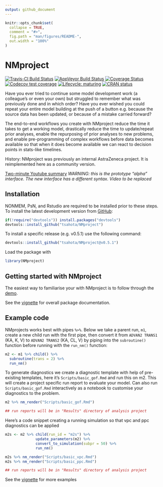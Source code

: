 ```yaml
---
output: github_document
---
```


<!-- README.md is generated from README.Rmd. Please edit that file -->

```r
knitr::opts_chunk$set(
  collapse = TRUE,
  comment = "#>",
  fig.path = "man/figures/README-",
  out.width = "100%"
)
```

# NMproject

<!-- badges: start -->
[![Travis-CI Build Status](https://travis-ci.org/tsahota/NMproject.svg?branch=master)](https://travis-ci.org/tsahota/NMproject)
[![AppVeyor Build Status](https://ci.appveyor.com/api/projects/status/github/tsahota/NMproject?branch=master&svg=true)](https://ci.appveyor.com/project/tsahota/NMproject)
[![Coverage Status](https://coveralls.io/repos/github/tsahota/NMproject/badge.svg?branch=master)](https://coveralls.io/github/tsahota/NMproject?branch=master)
[![Codecov test coverage](https://codecov.io/gh/tsahota/NMproject/branch/master/graph/badge.svg)](https://codecov.io/gh/tsahota/NMproject?branch=master)
[![Lifecycle: maturing](https://img.shields.io/badge/lifecycle-maturing-blue.svg)](https://lifecycle.r-lib.org/articles/stages.html)
[![CRAN status](https://www.r-pkg.org/badges/version/NMproject)](https://CRAN.R-project.org/package=NMproject)
<!-- badges: end -->

Have you ever tried to continue some model development work (a colleague’s or even your own) but struggled to remember what was previously done and in which order? Have you ever wished you could repeat your entire model building at the push of a button e.g. because the source data has been updated, or because of a mistake carried forward?

The end-to-end workflows you create with NMproject reduce the time it takes to get a working model, drastically reduce the time to update/repeat prior analyses, enable the repurposing of prior analyses to new problems, and enable pre-programming of complex workflows before data becomes available so that when it does become available we can react to decision points in stats-like timelines.

History: NMproject was previously an internal AstraZeneca project.  It is reimplemented here as a community version.

[Two-minute Youtube summary](https://www.youtube.com/watch?v=b7oBb6QZub8)
*WARNING: this is the prototype "alpha" interface. The new interface has a different syntax. Video to be replaced*


<!-- old pictures
<img src=https://user-images.githubusercontent.com/18026277/26879195-79b6f4c0-4b90-11e7-8228-01b117e64a12.png width=24.6% /><img src=https://user-images.githubusercontent.com/18026277/26879231-a046cfc0-4b90-11e7-9dbf-666086f32b9d.png width=24.5% /><img src=https://user-images.githubusercontent.com/18026277/26879238-a4a94fc0-4b90-11e7-8e8f-1b12a03f912d.png width=24.5% /><img src=https://user-images.githubusercontent.com/18026277/26879240-a7a53ebe-4b90-11e7-80fa-74bef643db29.png width=24.5% />
-->

## Installation

NONMEM, PsN, and Rstudio are required to be installed prior to these steps.  To install the latest development version from [GitHub](https://github.com/):

```r
if(!require("devtools")) install.packages("devtools")
devtools::install_github("tsahota/NMproject")
```

To install a specific release (e.g. v0.5.1) use the following command:

```r
devtools::install_github("tsahota/NMproject@v0.5.1")
```

Load the package with 

```r
library(NMproject)
```

## Getting started with NMproject

The easiest way to familiarise your with NMproject is to follow through the [demo](https://tsahota.github.io/NMproject/articles/NMproject.html#demo-learn-by-doing-1).

See the [vignette](https://tsahota.github.io/NMproject/articles/NMproject.html) for overall package documentation.

## Example code

NMprojects works best with pipes `%>%`.  Below we take a parent run, `m1`, create a new child run with the first pipe, then convert it from `ADVAN2 TRANS1` (KA, K, V) to `ADVAN2 TRANS2` (KA, CL, V) by piping into the `subroutine()` function before running with the `run_nm()` function:

```r

m2 <- m1 %>% child() %>%
  subroutine(trans = 2) %>%
  run_nm()

```

To generate diagnostics we create a diagnostic template with help of pre-existing templates, here it's `Scripts/basic_gof.Rmd` and run this on m2.  This will create a project specific run report to evaluate your model.  Can also run `Scripts/basic_gof.Rmd` interactively as a notebook to customise your diagnostics to the problem.

```r

m2 %>% nm_render("Scripts/basic_gof.Rmd")

## run reports will be in "Results" directory of analysis project

```

Here's a code snippet creating a running simulation so that vpc and ppc diagnostics can be applied
  
```r
m2s <- m2 %>% child(run_id = "m2s") %>%
              update_parameters(m2) %>%
              convert_to_simulation(subpr = 50) %>%
              run_nm()

m2s %>% nm_render("Scripts/basic_vpc.Rmd")
m2s %>% nm_render("Scripts/basic_ppc.Rmd")

## run reports will be in "Results" directory of analysis project

```


See the [vignette](https://tsahota.github.io/NMproject/articles/NMproject.html) for more examples
